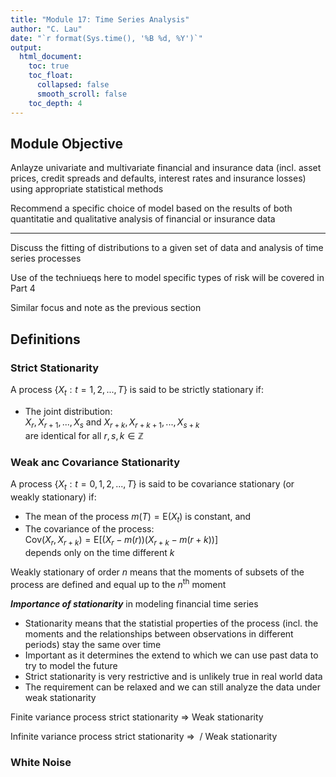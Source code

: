 ```yaml
---
title: "Module 17: Time Series Analysis"
author: "C. Lau"
date: "`r format(Sys.time(), '%B %d, %Y')`"
output: 
  html_document:
    toc: true
    toc_float:
      collapsed: false
      smooth_scroll: false
    toc_depth: 4
---
```


## Module Objective

Anlayze univariate and multivariate financial and insurance data (incl. asset prices, credit spreads and defaults, interest rates and insurance losses) using appropriate statistical methods

Recommend a specific choice of model based on the results of both quantitatie and qualitative analysis of financial or insurance data

***

Discuss the fitting of distributions to a given set of data and analysis of time series processes

Use of the techniueqs here to model specific types of risk will be covered in Part 4

Similar focus and note as the previous section

## Definitions

### Strict Stationarity

A process $\{X_t : t= 1,2,...,T\}$ is said to be strictly stationary if:

* The joint distribution:  
$X_r,X_{r+1},...,X_s$ and $X_{r+k}, X_{r+k+1},...,X_{s+k}$  
are identical for all $r, s, k \in \mathbb{Z}$

### Weak anc Covariance Stationarity

A process $\{X_t : t= 0,1,2,...,T\}$ is said to be covariance stationary (or weakly stationary) if:

* The mean of the process $m(T) = \mathrm{E}(X_t)$ is constant, and 
* The covariance of the process:  
$\mathrm{Cov}(X_r, X_{r+k}) = \mathrm{E}\left[\left(X_r - m(r)\right)\left(X_{r+k} - m(r+k)\right)\right]$  
depends only on the time different $k$

Weakly stationary of order *n* means that the moments of subsets of the process are defined and equal up to the *n*^th^ moment

***Importance of stationarity*** in modeling financial time series

* Stationarity means that the statistial properties of the process (incl. the moments and the relationships between observations in different periods) stay the same over time
* Important as it determines the extend to which we can use past data to try to model the future
* Strict stationarity is very restrictive and is unlikely true in real world data
* The requirement can be relaxed and we can still analyze the data under weak stationarity

Finite variance process strict stationarity $\Rightarrow$ Weak stationarity

Infinite variance process strict stationarity $\Rightarrow \!\!\!\!\!\! \big/$ Weak stationarity

### White Noise

